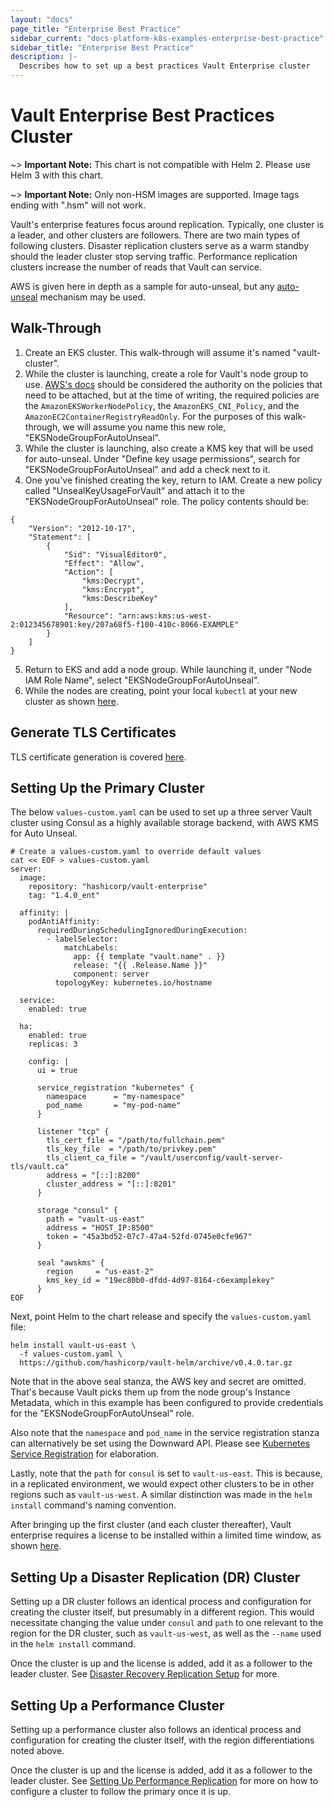 ```yaml
---
layout: "docs"
page_title: "Enterprise Best Practice"
sidebar_current: "docs-platform-k8s-examples-enterprise-best-practice"
sidebar_title: "Enterprise Best Practice"
description: |-
  Describes how to set up a best practices Vault Enterprise cluster
---
```


# Vault Enterprise Best Practices Cluster

~> **Important Note:** This chart is not compatible with Helm 2. Please use Helm 3 with this chart.

~> **Important Note:** Only non-HSM images are supported. Image tags ending with ".hsm" will not work.

Vault's enterprise features focus around replication. Typically, one cluster is a leader, and other
clusters are followers. There are two main types of following clusters. Disaster replication clusters
serve as a warm standby should the leader cluster stop serving traffic. Performance replication
clusters increase the number of reads that Vault can service.

AWS is given here in depth as a sample for auto-unseal, but any [auto-unseal](/docs/configuration/seal)
mechanism may be used.

## Walk-Through

1. Create an EKS cluster. This walk-through will assume it's named "vault-cluster".
2. While the cluster is launching, create a role for Vault's node group to use.
[AWS's docs](https://docs.aws.amazon.com/eks/latest/userguide/worker_node_IAM_role.html)
should be considered the authority on the policies that need to be attached, but at the time
of writing, the required policies are the `AmazonEKSWorkerNodePolicy`, the `AmazonEKS_CNI_Policy`,
and the `AmazonEC2ContainerRegistryReadOnly`. For the purposes of this walk-through, we will
assume you name this new role, "EKSNodeGroupForAutoUnseal".
3. While the cluster is launching, also create a KMS key that will be used for auto-unseal.
Under "Define key usage permissions", search for "EKSNodeGroupForAutoUnseal" and add a check
next to it.
4. One you've finished creating the key, return to IAM. Create a new policy called
"UnsealKeyUsageForVault" and attach it to the "EKSNodeGroupForAutoUnseal" role. The policy
contents should be:

```
{
    "Version": "2012-10-17",
    "Statement": [
        {
            "Sid": "VisualEditor0",
            "Effect": "Allow",
            "Action": [
                "kms:Decrypt",
                "kms:Encrypt",
                "kms:DescribeKey"
            ],
            "Resource": "arn:aws:kms:us-west-2:012345678901:key/207a68f5-f100-410c-8066-EXAMPLE"
        }
    ]
}
```

5. Return to EKS and add a node group. While launching it, under "Node IAM Role Name", select
"EKSNodeGroupForAutoUnseal".
6. While the nodes are creating, point your local `kubectl` at your new cluster as shown
[here](https://docs.aws.amazon.com/eks/latest/userguide/create-kubeconfig.html).

## Generate TLS Certificates

TLS certificate generation is covered [here](/docs/platform/k8s/helm/examples/standalone-tls).

## Setting Up the Primary Cluster

The below `values-custom.yaml` can be used to set up a three server Vault cluster using
Consul as a highly available storage backend, with AWS KMS for Auto Unseal.

```
# Create a values-custom.yaml to override default values
cat << EOF > values-custom.yaml
server:
  image:
    repository: "hashicorp/vault-enterprise"
    tag: "1.4.0_ent"

  affinity: |
    podAntiAffinity:
      requiredDuringSchedulingIgnoredDuringExecution:
        - labelSelector:
            matchLabels:
              app: {{ template "vault.name" . }}
              release: "{{ .Release.Name }}"
              component: server
          topologyKey: kubernetes.io/hostname

  service:
    enabled: true

  ha:
    enabled: true
    replicas: 3

    config: |
      ui = true

      service_registration "kubernetes" {
        namespace      = "my-namespace"
        pod_name       = "my-pod-name"
      }

      listener "tcp" {
        tls_cert_file = "/path/to/fullchain.pem"
        tls_key_file  = "/path/to/privkey.pem"
        tls_client_ca_file = "/vault/userconfig/vault-server-tls/vault.ca"
        address = "[::]:8200"
        cluster_address = "[::]:8201"
      }

      storage "consul" {
        path = "vault-us-east"
        address = "HOST_IP:8500"
        token = "45a3bd52-07c7-47a4-52fd-0745e0cfe967"
      }

      seal "awskms" {
        region     = "us-east-2"
        kms_key_id = "19ec80b0-dfdd-4d97-8164-c6examplekey"
      }
EOF
```

Next, point Helm to the chart release and specify the `values-custom.yaml` file:

```
helm install vault-us-east \
  -f values-custom.yaml \
  https://github.com/hashicorp/vault-helm/archive/v0.4.0.tar.gz
```

Note that in the above seal stanza, the AWS key and secret are omitted. That's because
Vault picks them up from the node group's Instance Metadata, which in this example has
been configured to provide credentials for the "EKSNodeGroupForAutoUnseal" role.

Also note that the `namespace` and `pod_name` in the service registration stanza can
alternatively be set using the Downward API. Please see
[Kubernetes Service Registration](/docs/configuration/service-registration/kubernetes)
for elaboration.

Lastly, note that the `path` for `consul` is set to `vault-us-east`. This is because, in
a replicated environment, we would expect other clusters to be in other regions such as
`vault-us-west`. A similar distinction was made in the `helm install` command's naming
convention.

After bringing up the first cluster (and each cluster thereafter), Vault enterprise
requires a license to be installed within a limited time window, as shown
[here](/api-docs/system/license/#install-license).

## Setting Up a Disaster Replication (DR) Cluster

Setting up a DR cluster follows an identical process and configuration for
creating the cluster itself, but presumably in a different region. This would
necessitate changing the value under `consul` and `path` to one relevant to the
region for the DR cluster, such as `vault-us-west`, as well as the `--name` used
in the `helm install` command.

Once the cluster is up and the license is added, add it as a follower to the leader
cluster. See [Disaster Recovery Replication Setup](https://learn.hashicorp.com/vault/operations/ops-disaster-recovery)
for more.

## Setting Up a Performance Cluster

Setting up a performance cluster also follows an identical process and configuration
for creating the cluster itself, with the region differentiations noted above.

Once the cluster is up and the license is added, add it as a follower to the leader
cluster. See [Setting Up Performance Replication](https://learn.hashicorp.com/vault/operations/ops-replication)
for more on how to configure a cluster to follow the primary once it is up.

